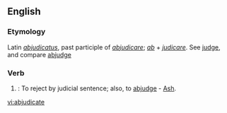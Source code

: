 ==English==

===Etymology===
Latin ''[[abjudicatus]]'', past participle of ''[[abjudicare]]''; ''[[ab]]'' + ''[[judicare]]''. See [[judge]], and compare [[abjudge]]

===Verb===

{{en-verb|abjudicat|ing}}

# {{legal}}: To reject by judicial sentence; also, to [[abjudge]] - [[Ash]].

[[vi:abjudicate]]